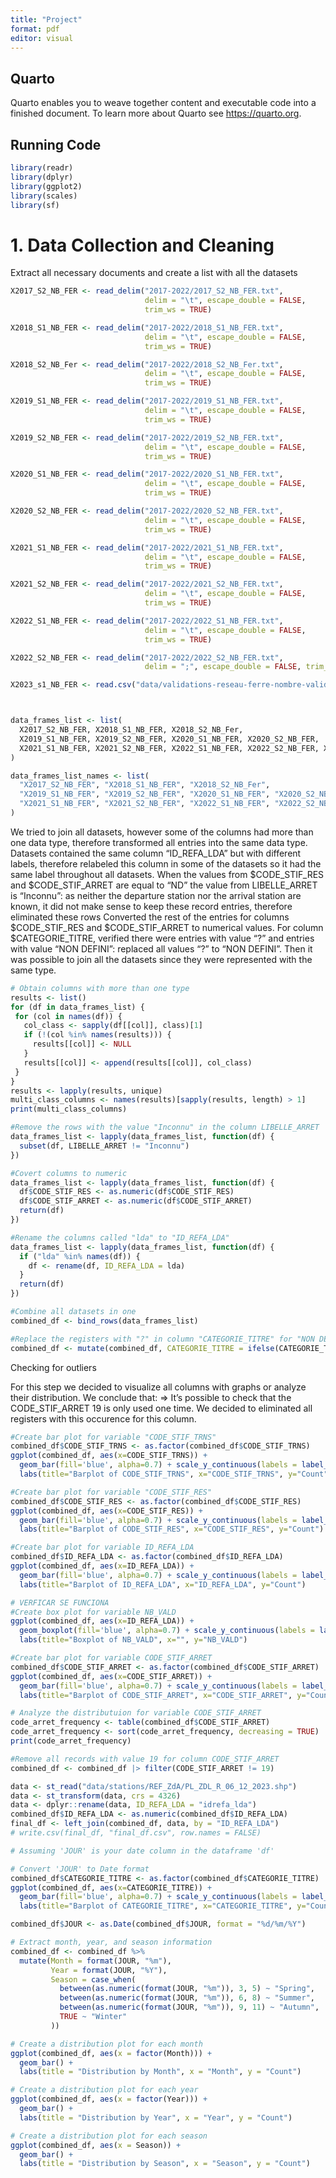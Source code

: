 ```yaml
---
title: "Project"
format: pdf
editor: visual
---
```


## Quarto

Quarto enables you to weave together content and executable code into a finished document. To learn more about Quarto see <https://quarto.org>.

## Running Code


```r
library(readr)
library(dplyr)
library(ggplot2)
library(scales)
library(sf)
```
# 1. Data Collection and Cleaning

Extract all necessary documents and create a list with all the datasets 

```r
X2017_S2_NB_FER <- read_delim("2017-2022/2017_S2_NB_FER.txt", 
                              delim = "\t", escape_double = FALSE, 
                              trim_ws = TRUE)

X2018_S1_NB_FER <- read_delim("2017-2022/2018_S1_NB_FER.txt", 
                              delim = "\t", escape_double = FALSE, 
                              trim_ws = TRUE)

X2018_S2_NB_Fer <- read_delim("2017-2022/2018_S2_NB_Fer.txt", 
                              delim = "\t", escape_double = FALSE, 
                              trim_ws = TRUE)

X2019_S1_NB_FER <- read_delim("2017-2022/2019_S1_NB_FER.txt", 
                              delim = "\t", escape_double = FALSE, 
                              trim_ws = TRUE)

X2019_S2_NB_FER <- read_delim("2017-2022/2019_S2_NB_FER.txt", 
                              delim = "\t", escape_double = FALSE, 
                              trim_ws = TRUE)

X2020_S1_NB_FER <- read_delim("2017-2022/2020_S1_NB_FER.txt", 
                              delim = "\t", escape_double = FALSE, 
                              trim_ws = TRUE)

X2020_S2_NB_FER <- read_delim("2017-2022/2020_S2_NB_FER.txt", 
                              delim = "\t", escape_double = FALSE, 
                              trim_ws = TRUE)

X2021_S1_NB_FER <- read_delim("2017-2022/2021_S1_NB_FER.txt", 
                              delim = "\t", escape_double = FALSE, 
                              trim_ws = TRUE)

X2021_S2_NB_FER <- read_delim("2017-2022/2021_S2_NB_FER.txt", 
                              delim = "\t", escape_double = FALSE, 
                              trim_ws = TRUE)

X2022_S1_NB_FER <- read_delim("2017-2022/2022_S1_NB_FER.txt", 
                              delim = "\t", escape_double = FALSE, 
                              trim_ws = TRUE)

X2022_S2_NB_FER <- read_delim("2017-2022/2022_S2_NB_FER.txt", 
                              delim = ";", escape_double = FALSE, trim_ws = TRUE)

X2023_s1_NB_FER <- read.csv("data/validations-reseau-ferre-nombre-validations-par-jour-1er-semestre.csv", sep = ";", header = TRUE)



data_frames_list <- list(
  X2017_S2_NB_FER, X2018_S1_NB_FER, X2018_S2_NB_Fer,
  X2019_S1_NB_FER, X2019_S2_NB_FER, X2020_S1_NB_FER, X2020_S2_NB_FER,
  X2021_S1_NB_FER, X2021_S2_NB_FER, X2022_S1_NB_FER, X2022_S2_NB_FER, X2023_s1_NB_FER
)

data_frames_list_names <- list(
  "X2017_S2_NB_FER", "X2018_S1_NB_FER", "X2018_S2_NB_Fer",
  "X2019_S1_NB_FER", "X2019_S2_NB_FER", "X2020_S1_NB_FER", "X2020_S2_NB_FER",
  "X2021_S1_NB_FER", "X2021_S2_NB_FER", "X2022_S1_NB_FER", "X2022_S2_NB_FER", "X2023_s1_NB_FER"
)
```

We tried to join all datasets, however some of the columns had more than one data type, therefore transformed all entries into the same data type.
Datasets contained the same column "ID_REFA_LDA" but with different labels, therefore relabeled this column in some of the datasets so it had the same label throughout all datasets.
When the values from  $CODE_STIF_RES and $CODE_STIF_ARRET are equal to “ND” the value from  LIBELLE_ARRET is “Inconnu”: as neither the departure station nor the arrival station are known, it did not make sense to keep these record entries, therefore eliminated these rows
Converted the rest of the entries for columns $CODE_STIF_RES and $CODE_STIF_ARRET to numerical values.
For column $CATEGORIE_TITRE, verified there were entries with value "?" and entries with value "NON DEFINI": replaced all values "?" to "NON DEFINI".
Then it was possible to join all the datasets since they were represented with the same type.

```r
# Obtain columns with more than one type
results <- list()
for (df in data_frames_list) {
 for (col in names(df)) { 
   col_class <- sapply(df[[col]], class)[1]
   if (!(col %in% names(results))) {
     results[[col]] <- NULL
   }
   results[[col]] <- append(results[[col]], col_class)
 }
}
results <- lapply(results, unique)
multi_class_columns <- names(results)[sapply(results, length) > 1]
print(multi_class_columns)

#Remove the rows with the value "Inconnu" in the column LIBELLE_ARRET
data_frames_list <- lapply(data_frames_list, function(df) {
  subset(df, LIBELLE_ARRET != "Inconnu")
})

#Covert columns to numeric
data_frames_list <- lapply(data_frames_list, function(df) {
  df$CODE_STIF_RES <- as.numeric(df$CODE_STIF_RES)
  df$CODE_STIF_ARRET <- as.numeric(df$CODE_STIF_ARRET)
  return(df)
})

#Rename the columns called "lda" to "ID_REFA_LDA"
data_frames_list <- lapply(data_frames_list, function(df) {
  if ("lda" %in% names(df)) {
    df <- rename(df, ID_REFA_LDA = lda)
  }
  return(df)
})

#Combine all datasets in one 
combined_df <- bind_rows(data_frames_list)

#Replace the registers with "?" in column "CATEGORIE_TITRE" for "NON DEFINI"
combined_df <- mutate(combined_df, CATEGORIE_TITRE = ifelse(CATEGORIE_TITRE == "?", "NON DEFINI", CATEGORIE_TITRE))

```

Checking for outliers

For this step we decided to visualize all columns with graphs or analyze their distribution. 
We conclude that: 
=> It's possible to check that the CODE_STIF_ARRET 19 is only used one time. We decided to eliminated all registers with this occurence for this column.
```r
#Create bar plot for variable "CODE_STIF_TRNS"
combined_df$CODE_STIF_TRNS <- as.factor(combined_df$CODE_STIF_TRNS)
ggplot(combined_df, aes(x=CODE_STIF_TRNS)) + 
  geom_bar(fill='blue', alpha=0.7) + scale_y_continuous(labels = label_number()) +
  labs(title="Barplot of CODE_STIF_TRNS", x="CODE_STIF_TRNS", y="Count")
```

```r
#Create bar plot for variable "CODE_STIF_RES"
combined_df$CODE_STIF_RES <- as.factor(combined_df$CODE_STIF_RES)
ggplot(combined_df, aes(x=CODE_STIF_RES)) + 
  geom_bar(fill='blue', alpha=0.7) + scale_y_continuous(labels = label_number()) +
  labs(title="Barplot of CODE_STIF_RES", x="CODE_STIF_RES", y="Count")
```



```r
#Create bar plot for variable ID_REFA_LDA
combined_df$ID_REFA_LDA <- as.factor(combined_df$ID_REFA_LDA)
ggplot(combined_df, aes(x=ID_REFA_LDA)) + 
  geom_bar(fill='blue', alpha=0.7) + scale_y_continuous(labels = label_number()) +
  labs(title="Barplot of ID_REFA_LDA", x="ID_REFA_LDA", y="Count")
```

```r
# VERFICAR SE FUNCIONA
#Create box plot for variable NB_VALD
ggplot(combined_df, aes(x=ID_REFA_LDA)) + 
  geom_boxplot(fill='blue', alpha=0.7) + scale_y_continuous(labels = label_number()) +
  labs(title="Boxplot of NB_VALD", x="", y="NB_VALD")
```
```r
#Create bar plot for variable CODE_STIF_ARRET
combined_df$CODE_STIF_ARRET <- as.factor(combined_df$CODE_STIF_ARRET)
ggplot(combined_df, aes(x=CODE_STIF_ARRET)) + 
  geom_bar(fill='blue', alpha=0.7) + scale_y_continuous(labels = label_number()) +
  labs(title="Barplot of CODE_STIF_ARRET", x="CODE_STIF_ARRET", y="Count")

# Analyze the distributuion for variable CODE_STIF_ARRET
code_arret_frequency <- table(combined_df$CODE_STIF_ARRET)
code_arret_frequency <- sort(code_arret_frequency, decreasing = TRUE)
print(code_arret_frequency)


```

```r
#Remove all records with value 19 for column CODE_STIF_ARRET
combined_df <- combined_df |> filter(CODE_STIF_ARRET != 19)
```

```r

data <- st_read("data/stations/REF_ZdA/PL_ZDL_R_06_12_2023.shp")
data <- st_transform(data, crs = 4326)
data <- dplyr::rename(data, ID_REFA_LDA = "idrefa_lda")
combined_df$ID_REFA_LDA <- as.numeric(combined_df$ID_REFA_LDA)
final_df <- left_join(combined_df, data, by = "ID_REFA_LDA")
# write.csv(final_df, "final_df.csv", row.names = FALSE)
```

```r
# Assuming 'JOUR' is your date column in the dataframe 'df'

# Convert 'JOUR' to Date format
combined_df$CATEGORIE_TITRE <- as.factor(combined_df$CATEGORIE_TITRE)
ggplot(combined_df, aes(x=CATEGORIE_TITRE)) + 
  geom_bar(fill='blue', alpha=0.7) + scale_y_continuous(labels = label_number()) + coord_flip() +
  labs(title="Barplot of CATEGORIE_TITRE", x="CATEGORIE_TITRE", y="Count")
```

```r
combined_df$JOUR <- as.Date(combined_df$JOUR, format = "%d/%m/%Y")

# Extract month, year, and season information
combined_df <- combined_df %>%
  mutate(Month = format(JOUR, "%m"),
         Year = format(JOUR, "%Y"),
         Season = case_when(
           between(as.numeric(format(JOUR, "%m")), 3, 5) ~ "Spring",
           between(as.numeric(format(JOUR, "%m")), 6, 8) ~ "Summer",
           between(as.numeric(format(JOUR, "%m")), 9, 11) ~ "Autumn",
           TRUE ~ "Winter"
         ))
```

```r
# Create a distribution plot for each month
ggplot(combined_df, aes(x = factor(Month))) +
  geom_bar() +
  labs(title = "Distribution by Month", x = "Month", y = "Count")
```

```r
# Create a distribution plot for each year
ggplot(combined_df, aes(x = factor(Year))) +
  geom_bar() +
  labs(title = "Distribution by Year", x = "Year", y = "Count")
```

```r
# Create a distribution plot for each season
ggplot(combined_df, aes(x = Season)) +
  geom_bar() +
  labs(title = "Distribution by Season", x = "Season", y = "Count")
```
